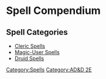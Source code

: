 = Spell Compendium =

== Spell Categories ==
* [[Spells:cleric:index|Cleric Spells]]
* [[Spells:magic-user:index|Magic-User Spells]]
* [[Spells:druid:index|Druid Spells]]

[[Category:Spells]]
[[Category:AD&D 2E]]
